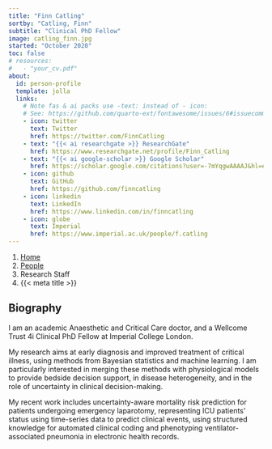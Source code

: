 ```yaml
---
title: "Finn Catling"
sortby: "Catling, Finn"
subtitle: "Clinical PhD Fellow"
image: catling_finn.jpg
started: "October 2020"
toc: false
# resources: 
#   - "your_cv.pdf"
about:
  id: person-profile
  template: jolla
  links:
    # Note fas & ai packs use -text: instead of - icon:
    # See: https://github.com/quarto-ext/fontawesome/issues/6#issuecomment-1188620081
    - icon: twitter
      text: Twitter
      href: https://twitter.com/FinnCatling
    - text: "{{< ai researchgate >}} ResearchGate"
      href: https://www.researchgate.net/profile/Finn_Catling
    - text: "{{< ai google-scholar >}} Google Scholar"
      href: https://scholar.google.com/citations?user=-7mYqgwAAAAJ&hl=en&oi=sra
    - icon: github
      text: GitHub
      href: https://github.com/finncatling
    - icon: linkedin
      text: LinkedIn
      href: https://www.linkedin.com/in/finncatling
    - icon: globe
      text: Imperial
      href: https://www.imperial.ac.uk/people/f.catling
---
```


```{=html}
<nav aria-label="breadcrumb">
  <ol class="breadcrumb">
    <li class="breadcrumb-item"><a href="../../index.html">Home</a></li>
    <li class="breadcrumb-item"><a href="../../people.html">People</a></li>
    <li class="breadcrumb-item active">Research Staff</li>
    <li class="breadcrumb-item active" aria-current="page">{{< meta title >}}</li>
  </ol>
</nav>
```

:::{#person-profile}
:::

## Biography

I am an academic Anaesthetic and Critical Care doctor, and a Wellcome Trust 4i Clinical PhD Fellow at Imperial College London.

My research aims at early diagnosis and improved treatment of critical illness, using methods from Bayesian statistics and machine learning. I am particularly interested in merging these methods with physiological models to provide bedside decision support, in disease heterogeneity, and in the role of uncertainty in clinical decision-making.

My recent work includes uncertainty-aware mortality risk prediction for patients undergoing emergency laparotomy, representing ICU patients’ status using time-series data to predict clinical events, using structured knowledge for automated clinical coding and phenotyping ventilator-associated pneumonia in electronic health records.